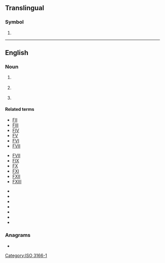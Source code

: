 {{also|fi|Fi|fi-|.fi|fi.|fí|Appendix:Variations of "fi"}}
==Translingual==

===Symbol===
{{head|mul|symbol}}

# {{n-g|The [[ISO]] 3166-1 two-letter (alpha-2) code for [[Finland]].}}

[[Category:ISO 3166-1]]

----

==English==

===Noun===
{{head|en|noun}}

# {{abbreviation of|en|factor I}} {{gloss|[[w:clotting factor I|clotting factor I]]}}
# {{lb|en|police}} {{initialism of|en|[[field]] [[interview]]/[[interrogation]]}}
# {{lb|en|automotive}} {{initialism of|en|fuel injection}}

====Related terms====
{{rel-top|clotting factor I}}
* [[FII]]
* [[FIII]]
* [[FIV]]
* [[FV]]
* [[FVI]]
* [[FVII]]
{{rel-mid}}
* [[FVII]]
* [[FIX]]
* [[FX]]
* [[FXI]]
* [[FXII]]
* [[FXIII]]
{{rel-bottom}}
{{rel-top|fuel injection}}
* {{l|en|DFI}}
* {{l|en|EFI}}
* {{l|en|MFI}}
* {{l|en|PFI}}
* {{l|en|TBI}}
* {{l|en|PI}}
* {{l|en|DI}}
{{rel-bottom}}

===Anagrams===
* {{anagrams|en|a=fi|IF|if}}